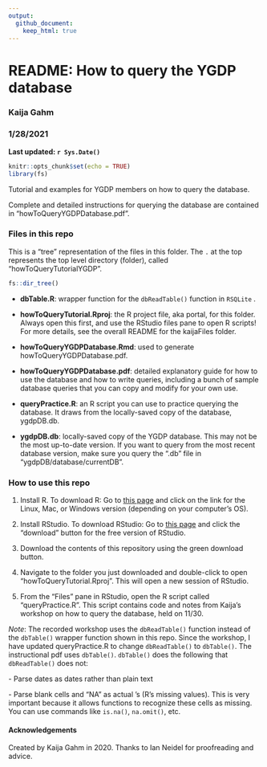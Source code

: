 ```yaml
---
output: 
  github_document:
    keep_html: true
---
```

# README: How to query the YGDP database
### Kaija Gahm
### 1/28/2021

**Last updated: `r Sys.Date()`**

```r
knitr::opts_chunk$set(echo = TRUE)
library(fs)
```

Tutorial and examples for YGDP members on how to query the database.

Complete and detailed instructions for querying the database are contained in "howToQueryYGDPDatabase.pdf".

### Files in this repo

This is a "tree" representation of the files in this folder. The `.` at the top represents the top level directory (folder), called "howToQueryTutorialYGDP".

```r
fs::dir_tree()
```

-   **dbTable.R**: wrapper function for the `dbReadTable()` function in `RSQLite` .

-   **howToQueryTutorial.Rproj**: the R project file, aka portal, for this folder. Always open this first, and use the RStudio files pane to open R scripts! For more details, see the overall README for the kaijaFiles folder.

-   **howToQueryYGDPDatabase.Rmd**: used to generate howToQueryYGDPDatabase.pdf.

-   **howToQueryYGDPDatabase.pdf**: detailed explanatory guide for how to use the database and how to write queries, including a bunch of sample database queries that you can copy and modify for your own use.

-   **queryPractice.R**: an R script you can use to practice querying the database. It draws from the locally-saved copy of the database, ygdpDB.db.

-   **ygdpDB.db**: locally-saved copy of the YGDP database. This may not be the most up-to-date version. If you want to query from the most recent database version, make sure you query the ".db" file in "ygdpDB/database/currentDB".

### How to use this repo

1.  Install R. To download R: Go to [this page](http://lib.stat.cmu.edu/R/CRAN/) and click on the link for the Linux, Mac, or Windows version (depending on your computer's OS).

2.  Install RStudio. To download RStudio: Go to [this page](https://rstudio.com/products/rstudio/download/) and click the "download" button for the free version of RStudio.

3.  Download the contents of this repository using the green download button.

4.  Navigate to the folder you just downloaded and double-click to open "howToQueryTutorial.Rproj". This will open a new session of RStudio.

5.  From the "Files" pane in RStudio, open the R script called "queryPractice.R". This script contains code and notes from Kaija's workshop on how to query the database, held on 11/30.

*Note*: The recorded workshop uses the `dbReadTable()` function instead of the `dbTable()` wrapper function shown in this repo. Since the workshop, I have updated queryPractice.R to change `dbReadTable()` to `dbTable()`. The instructional pdf uses `dbTable()`. `dbTable()` does the following that `dbReadTable()` does not:

\- Parse dates as dates rather than plain text

\- Parse blank cells and "NA" as actual <NA>'s (R's missing values). This is very important because it allows functions to recognize these cells as missing. You can use commands like `is.na()`, `na.omit()`, etc.

#### Acknowledgements

Created by Kaija Gahm in 2020. Thanks to Ian Neidel for proofreading and advice.
